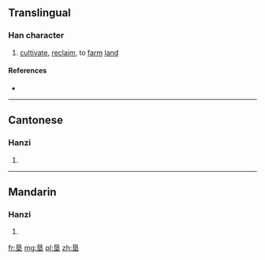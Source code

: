 {{also|墾}}
==Translingual==

===Han character===
{{Han char|rn=32|rad=土|as=06|sn=9|four=|canj=日女土 (AVG)|ids=⿱[[艮]][[土]]}}

# [[cultivate]], [[reclaim]], to [[farm]] [[land]]

====References====
* {{Han ref|kx=0228.291|dkj=05055|dj=0464.120|hdz=10442.080|uh=57A6|ud=22438}}

----

==Cantonese==

===Hanzi===
{{yue-hanzi|jyut=|y=han2|tra=墾}}

# {{defn|lang=yue|sort=土06}}

----

==Mandarin==

===Hanzi===
{{cmn-hanzi|tra=墾|pin=[[kěn]] ([[ken3]])|wg=k'en<sup>3</sup>}}

# {{defn|lang=cmn|sort=土06}}

[[fr:垦]]
[[mg:垦]]
[[pl:垦]]
[[zh:垦]]